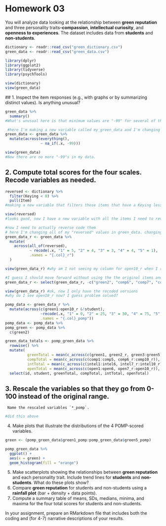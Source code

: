 # Homework 03

You will analyze data looking at the relationship between **green reputation** and three personality traits--**compassion**, **intellectual curiosity**, and **openness to experiences**.
The dataset includes data from **students** and **non-students**.

```r
dictionary <- readr::read_csv("green_dictionary.csv")
green_data <- readr::read_csv("green_data.csv")

library(dplyr)
library(ggplot2)
library(tidyverse)
library(psychTools)

```

```r
view(dictionary)
view(green_data)
```
 
 ## 1. Inspect the item responses (e.g., with graphs or by summarizing distinct values). Is anything unusual?

```r
green_data %>% 
  summary()
#What's unusual here is that minimum values are "-99" for several of these items. I'm going to change the "-99" values to "NA."
```
```r
 #here I'm making a new variable called my_green_data and I'm changing green_data so it changes all the -99 data to "NA" 
green_data <- green_data %>% 
  mutate(across(everything(), 
                ~ na_if(.x, -99)))

view(green_data)
#Now there are no more "-99"s in my data.

```
## 2. Compute total scores for the four scales. Recode variables as needed.

```r
reversed <- dictionary %>% 
  filter(Keying < 0) %>% 
  pull(Item)
#making a new variable that filters those items that have a Keying less than 0 out of the dictionary. This will give me all the reverse coded variables, and I should get 14 of those. 

view(reversed)
#looks good, now I have a new variable with all the items I need to reverse code. 

#now I need to actually reverse code them
# here I'm changing all of my "reversed" values in green_data. changing 1 values to 5 values and so on. the names of the columns will be whatever they were before with an additional "_r" at the end.
green_data_r <- green_data %>% 
  mutate(
    across(all_of(reversed),
           ~ recode(.x, "1" = 5, "2" = 4, "3" = 3, "4" = 4, "5" = 1),
           .names = "{.col}_r")
  )

view(green_data_r) #why am I not seeing my column for open10_r when I run this code? 

#I guess I should move forward without using the the original items and only use the recoded ones
green_data_r <- select(green_data_r, -c("green2", "comp6", "comp7", "comp8", "comp9", "comp10", "intel7", "intel8", "intel9", "intel10", "open7", "open8", "open9", "open10"))

view(green_data_r) #ok, now I only have the recoded versions
#why do I see open10_r now? I guess problem solved? 

pomp_data <- green_data_r %>% 
  mutate(across(c(green1:open10_r &!student), 
                ~recode(.x, "1" = 0, "2" = 25, "3" = 50, "4" = 75, "5" = 100), 
                .names = "{.col}_pomp"))
pomp_data <- pomp_data %>% 
pomp_green <- pomp_data %>% 
  c(green2)

green_data_totals <- pomp_green_data %>% 
  rowwise() %>% 
  mutate(
          greenTotal = mean(c_across(c(green1, green2_r, green3:green5)), na.rm = TRUE),
          compTotal = mean(c_across(c(comp1:comp5, comp6_r:comp10_r)), na.rm = TRUE), 
          intTotal = mean(c_across(c(intel1:intel6, intel7_r:intel10_r)), na.rm = TRUE),
          openTotal = mean(c_across(c(open1:open6, open7_r:open10_r)), na.rm = TRUE)) %>% 
  select(id, student, greenTotal, compTotal, intTotal, openTotal)

```

## 3. Rescale the variables so that they go from 0-100 instead of the original range.
     Name the rescaled variables `*_pomp`.
```r
#did this above
```
     
  4. Make plots that illustrate the distributions of the 4 POMP-scored variables.
  
```r

green <- (pomp_green_data$green1_pomp:pomp_green_data$green5_pomp)

pomp_green_data %>% 
  ggplot() +
  aes(x = green) +
  geom_histogram(fill = "orange")

```
  5. Make scatterplots showing the relationships between **green reputation** and each personality trait.
     Include trend lines for **students** and **non-students**.
     What do these plots show?
  6. Compare **green reputation** for students and non-students using a **rainfall plot** (bar + density + data points).
  7. Compute a summary table of means, SDs, medians, minima, and maxima for the four total scores for students and non-students.
  
In your assignment, prepare an RMarkdown file that includes both the coding and (for 4-7) narrative descriptions of your results.
